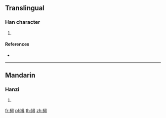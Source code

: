 {{character info/new}}
==Translingual==

===Han character===
{{Han char|rn=145|rad=衣|as=12|sn=18|four=37246|canj=LSMI}}

# {{defn|Han|sort=衣12}}

====References====
* {{Han ref|kx=1124.430|dkj=34606|dj=1592.160|hdz=53116.020|uh=8951|ud=35153|bh=F0D8|bd=61656}}

----

==Mandarin==

===Hanzi===
{{cmn-hanzi|pin=[[xín]] ([[xin2]])|wg=hsin<sup>2</sup>}}

# {{defn|lang=cmn|sort=衣12}}

[[fr:襑]]
[[pl:襑]]
[[th:襑]]
[[zh:襑]]
